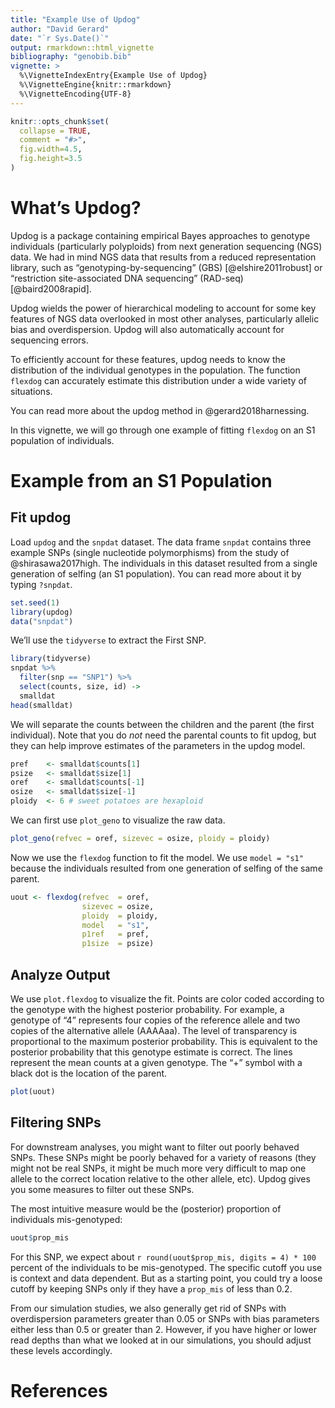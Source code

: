 ---
title: "Example Use of Updog"
author: "David Gerard"
date: "`r Sys.Date()`"
output: rmarkdown::html_vignette
bibliography: "genobib.bib"
vignette: >
  %\VignetteIndexEntry{Example Use of Updog}
  %\VignetteEngine{knitr::rmarkdown}
  %\VignetteEncoding{UTF-8}
---

```{r setup, include = FALSE}
knitr::opts_chunk$set(
  collapse = TRUE,
  comment = "#>",
  fig.width=4.5, 
  fig.height=3.5
)
```

# What's Updog?

Updog is a package containing empirical Bayes approaches to genotype individuals (particularly polyploids) from next generation sequencing (NGS) data. We had in mind NGS data that results from a reduced representation library, such as "genotyping-by-sequencing" (GBS) [@elshire2011robust] or "restriction site-associated DNA sequencing" (RAD-seq) [@baird2008rapid].

Updog wields the power of hierarchical modeling to account for some key features of NGS data overlooked in most other analyses, particularly allelic bias and overdispersion. Updog will also automatically account for sequencing errors.

To efficiently account for these features, updog needs to know the distribution of the individual genotypes in the population. The function `flexdog` can accurately estimate this distribution under a wide variety of situations.

You can read more about the updog method in @gerard2018harnessing.

In this vignette, we will go through one example of fitting `flexdog` on an S1 population of individuals.

# Example from an S1 Population

## Fit updog

Load `updog` and the `snpdat` dataset. The data frame `snpdat` contains three example SNPs (single nucleotide polymorphisms) from the study of @shirasawa2017high. The individuals in this dataset resulted from a single generation of selfing (an S1 population). You can read more about it by typing `?snpdat`.

```{r, message=FALSE}
set.seed(1)
library(updog)
data("snpdat")
```

We'll use the `tidyverse` to extract the First SNP.

```{r, message=FALSE}
library(tidyverse)
snpdat %>% 
  filter(snp == "SNP1") %>%
  select(counts, size, id) ->
  smalldat
head(smalldat)
```

We will separate the counts between the children and the parent (the first individual). Note that you do *not* need the parental counts to fit updog, but they can help improve estimates of the parameters in the updog model.

```{r}
pref    <- smalldat$counts[1]
psize   <- smalldat$size[1]
oref    <- smalldat$counts[-1]
osize   <- smalldat$size[-1]
ploidy  <- 6 # sweet potatoes are hexaploid
```

We can first use `plot_geno` to visualize the raw data.

```{r, warning=FALSE}
plot_geno(refvec = oref, sizevec = osize, ploidy = ploidy)
```

Now we use the `flexdog` function to fit the model. We use `model = "s1"` because the individuals resulted from one generation of selfing of the same parent.

```{r}
uout <- flexdog(refvec  = oref, 
                sizevec = osize, 
                ploidy  = ploidy, 
                model   = "s1", 
                p1ref   = pref, 
                p1size  = psize)
```

## Analyze Output

We use `plot.flexdog` to visualize the fit. Points are color coded according to the genotype with the highest posterior probability. For example, a genotype of "4" represents four copies of the reference allele and two copies of the alternative allele (AAAAaa). The level of transparency is proportional to the maximum posterior probability. This is equivalent to the posterior probability that this genotype estimate is correct. The lines represent the mean counts at a given genotype. The "+" symbol with a black dot is the location of the parent.

```{r}
plot(uout)
```

## Filtering SNPs

For downstream analyses, you might want to filter out poorly behaved SNPs. These SNPs might be poorly behaved for a variety of reasons (they might not be real SNPs, it might be much more very difficult to map one allele to the correct location relative to the other allele, etc). Updog gives you some measures to filter out these SNPs.

The most intuitive measure would be the (posterior) proportion of individuals mis-genotyped:
```{r}
uout$prop_mis
```

For this SNP, we expect about `r round(uout$prop_mis, digits = 4) * 100` percent of the individuals to be mis-genotyped. The specific cutoff you use is context and data dependent. But as a starting point, you could try a loose cutoff by keeping SNPs only if they have a `prop_mis` of less than 0.2.

From our simulation studies, we also generally get rid of SNPs with overdispersion parameters greater than 0.05 or SNPs with bias parameters either less than 0.5 or greater than 2. However, if you have higher or lower read depths than what we looked at in our simulations, you should adjust these levels accordingly.

# References
